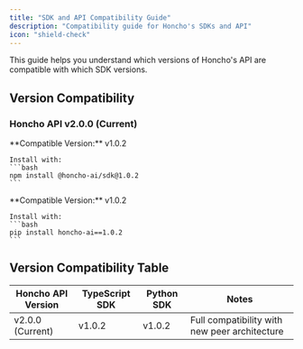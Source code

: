 ```yaml
---
title: "SDK and API Compatibility Guide"
description: "Compatibility guide for Honcho's SDKs and API"
icon: "shield-check"
---
```


This guide helps you understand which versions of Honcho's API are compatible with which SDK versions.

## Version Compatibility

### Honcho API v2.0.0 (Current)

<CardGroup cols={2}>
  <Card title="TypeScript SDK" icon="js">
    **Compatible Version:** v1.0.2
    
    Install with:
    ```bash
    npm install @honcho-ai/sdk@1.0.2
    ```
  </Card>
  
  <Card title="Python SDK" icon="python">
    **Compatible Version:** v1.0.2
    
    Install with:
    ```bash
    pip install honcho-ai==1.0.2
    ```
  </Card>
</CardGroup>

## Version Compatibility Table

| Honcho API Version | TypeScript SDK | Python SDK | Notes |
|-------------------|---------------|------------|-------|
| v2.0.0 (Current) | v1.0.2 | v1.0.2 | Full compatibility with new peer architecture |